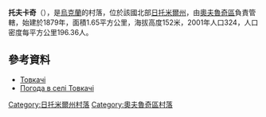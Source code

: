 {{coord|51|20|36|N|28|49|59|E|scale:30000|display=title}}

'''托夫卡奇'''（{{lang-uk|Товкачі}}），是[[烏克蘭|烏克蘭]]的村落，位於該國北部[[日托米爾州|日托米爾州]]，由[[奧夫魯奇區|奧夫魯奇區]]負責管轄，始建於1879年，面積1.65平方公里，海拔高度152米，2001年人口324，人口密度每平方公里196.36人。

==參考資料==
* [http://gska2.rada.gov.ua/pls/z7502/A005?rdat1=17.10.2010&rf7571=10172 Товкачі]{{dead link|date=2018年3月 |bot=InternetArchiveBot |fix-attempted=yes }}
* [http://weather.in.ua/ua/zhitomirskaja/26208 Погода в селі Товкачі] {{Wayback|url=http://weather.in.ua/ua/zhitomirskaja/26208 |date=20190607005606 }}

{{DEFAULTSORT:Товкачі}}
[[Category:日托米爾州村落|Category:日托米爾州村落]]
[[Category:奧夫魯奇區村落|Category:奧夫魯奇區村落]]


{{Zhytomyr-geo-stub}}